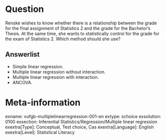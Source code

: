 Question
========
Renske wishes to know whether there is a relationship between the grade for the final assignment of Statistics 2 and the grade for the Bachelor's Thesis. At the same time, she wants to statistically control for the grade for the exam of Statistics 2. Which method should she use?

Answerlist
----------
* Simple linear regression.
* Multiple linear regression without interaction.
* Multiple linear regression with interaction.
* ANCOVA.

Meta-information
================
exname: vufgb-multiplelinearregression-001-en
extype: schoice
exsolution: 0100
exsection: Inferential Statistics/Regression/Multiple linear regression
exextra[Type]: Conceptual, Test choice, Cas
exextra[Language]: English
exextra[Level]: Statistical Literacy